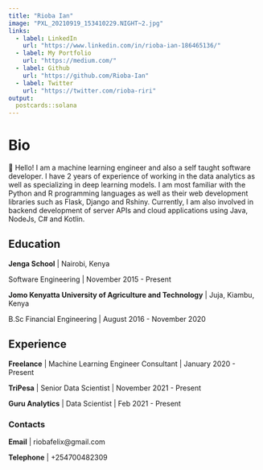 ```yaml
---
title: "Rioba Ian"
image: "PXL_20210919_153410229.NIGHT~2.jpg"
links:
  - label: LinkedIn
    url: "https://www.linkedin.com/in/rioba-ian-186465136/"
  - label: My Portfolio
    url: "https://medium.com/"
  - label: Github
    url: "https://github.com/Rioba-Ian"
  - label: Twitter
    url: "https://twitter.com/rioba-riri"
output:
  postcards::solana
---
```

 
# Bio

👋 Hello! I am a machine learning engineer and also a self taught software developer. I have 2 years of experience of working in the data analytics as well as specializing in deep learning models. I am most familiar with the Python and R programming languages as well as their web development libraries such as Flask, Django and Rshiny. Currently, I am also involved in backend development of server APIs and cloud applications using Java, NodeJs, C# and Kotlin. 

## Education

**Jenga School** | Nairobi, Kenya

Software Engineering | November 2015 - Present

**Jomo Kenyatta University of Agriculture and Technology** | Juja, Kiambu, Kenya

B.Sc Financial Engineering | August 2016 - November 2020

## Experience

**Freelance** | Machine Learning Engineer Consultant | January 2020 - Present

**TriPesa** | Senior Data Scientist | November 2021 - Present

**Guru Analytics** | Data Scientist | Feb 2021 - Present

### Contacts
**Email** | riobafelix@gmail.com

**Telephone** | +254700482309
